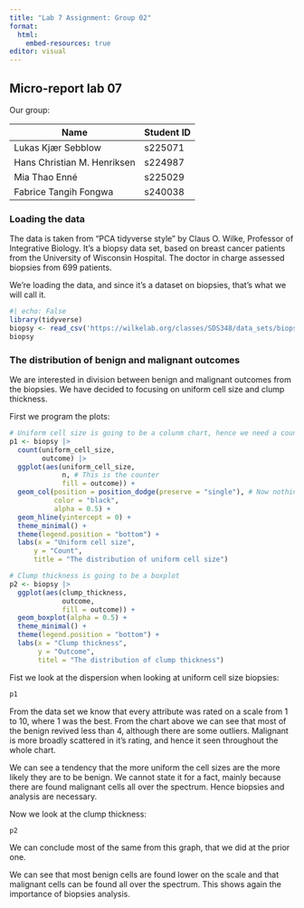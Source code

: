 ```yaml
---
title: "Lab 7 Assignment: Group 02"
format:
  html:
    embed-resources: true
editor: visual
---
```


## Micro-report lab 07

Our group:

| Name                        | Student ID |
|-----------------------------|------------|
| Lukas Kjær Sebblow          | s225071    |
| Hans Christian M. Henriksen | s224987    |
| Mia Thao Enné               | s225029    |
| Fabrice Tangih Fongwa       | s240038    |

### Loading the data

The data is taken from “PCA tidyverse style” by Claus O. Wilke, Professor of Integrative Biology. It's a biopsy data set, based on breast cancer patients from the University of Wisconsin Hospital. The doctor in charge assessed biopsies from 699 patients.

We're loading the data, and since it's a dataset on biopsies, that's what we will call it.

```r
#| echo: False
library(tidyverse)
biopsy <- read_csv('https://wilkelab.org/classes/SDS348/data_sets/biopsy.csv')
biopsy
```

### The distribution of benign and malignant outcomes

We are interested in division between benign and malignant outcomes from the biopsies. We have decided to focusing on uniform cell size and clump thickness.

First we program the plots:

```r
# Uniform cell size is going to be a colunm chart, hence we need a count
p1 <- biopsy |> 
  count(uniform_cell_size, 
        outcome) |> 
  ggplot(aes(uniform_cell_size, 
             n, # This is the counter
             fill = outcome)) + 
  geom_col(position = position_dodge(preserve = "single"), # Now nothing overlaps
           color = "black",
           alpha = 0.5) +
  geom_hline(yintercept = 0) +
  theme_minimal() +
  theme(legend.position = "bottom") +
  labs(x = "Uniform cell size",
      y = "Count",
      title = "The distribution of uniform cell size")

# Clump thickness is going to be a boxplot
p2 <- biopsy |> 
  ggplot(aes(clump_thickness,
             outcome,
             fill = outcome)) +
  geom_boxplot(alpha = 0.5) + 
  theme_minimal() +
  theme(legend.position = "bottom") +
  labs(x = "Clump thickness",
       y = "Outcome",
       titel = "The distribution of clump thickness")
```

Fist we look at the dispersion when looking at uniform cell size biopsies:

```r
p1
```

From the data set we know that every attribute was rated on a scale from 1 to 10, where 1 was the best. From the chart above we can see that most of the benign revived less than 4, although there are some outliers. Malignant is more broadly scattered in it's rating, and hence it seen throughout the whole chart.

We can see a tendency that the more uniform the cell sizes are the more likely they are to be benign. We cannot state it for a fact, mainly because there are found malignant cells all over the spectrum. Hence biopsies and analysis are necessary.

Now we look at the clump thickness:

```r
p2
```

We can conclude most of the same from this graph, that we did at the prior one.

We can see that most benign cells are found lower on the scale and that malignant cells can be found all over the spectrum. This shows again the importance of biopsies analysis.
